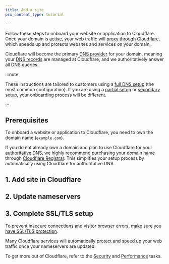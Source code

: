 ```yaml
---
title: Add a site
pcx_content_type: tutorial

---
```



Follow these steps to onboard your website or application to Cloudflare. Once your domain is [active](/dns/zone-setups/reference/domain-status/#active), your web traffic will [proxy through Cloudflare](/fundamentals/concepts/how-cloudflare-works/#how-cloudflare-works-as-a-reverse-proxy), which speeds up and protects websites and services on your domain.

Cloudflare will become the primary [DNS provider](/fundamentals/concepts/how-cloudflare-works/#how-cloudflare-works-as-a-dns-provider) for your domain, meaning your [DNS records](/dns/concepts/#dns-records) are managed at Cloudflare, and we authoritatively answer all DNS queries.

:::note


These instructions are tailored to customers using a [full DNS setup](/dns/zone-setups/full-setup) (the most common configuration). If you are using a [partial setup](/dns/zone-setups/partial-setup/) or [secondary setup](/dns/zone-setups/zone-transfers/), your onboarding process will be different.


:::

## Prerequisites

To onboard a website or application to Cloudflare, you need to own the domain name (`example.com`).

If you do not already own a domain and plan to use Cloudflare for your [authoritative DNS](/dns/zone-setups/full-setup/), we highly recommend purchasing your domain name through [Cloudflare Registrar](/registrar/get-started/register-domain/). This simplifies your setup process by automatically using Cloudflare for authoritative DNS.

<Render file="disable_dnssec" product="dns" />

## 1. Add site in Cloudflare

<Render file="add-site" product="fundamentals" />

## 2. Update nameservers

<Render file="update-nameservers" product="fundamentals" />

## 3. Complete SSL/TLS setup

To prevent insecure connections and visitor browser errors, [make sure you have SSL/TLS protection](/ssl/get-started/).

Many Cloudflare services will automatically protect and speed up your web traffic once your nameservers are updated.

To get more out of Cloudflare, refer to the [Security](/fundamentals/security/) and [Performance](/fundamentals/performance/) tasks.
